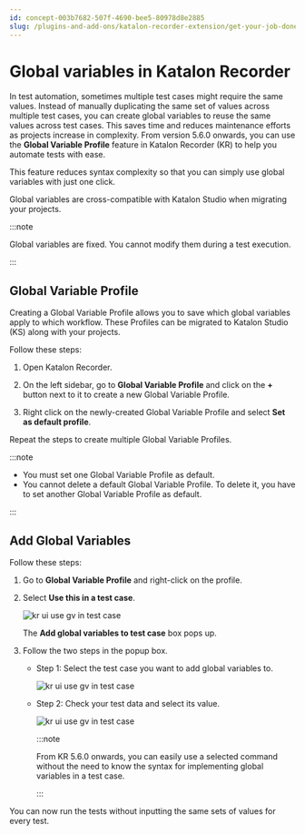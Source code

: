 ```yaml
---
id: concept-003b7682-507f-4690-bee5-80978d8e2885
slug: /plugins-and-add-ons/katalon-recorder-extension/get-your-job-done/automate-scenarios/global-variables-in-katalon-recorder
---
```


# Global variables in Katalon Recorder

In test automation, sometimes multiple test cases might require the same values. Instead of manually duplicating the same set of values across multiple test cases, you can create global variables to reuse the same values across test cases. This saves time and reduces maintenance efforts as projects increase in complexity. From version 5.6.0 onwards, you can use the **Global Variable Profile** feature in Katalon Recorder \(KR\) to help you automate tests with ease.

This feature reduces syntax complexity so that you can simply use global variables with just one click.

Global variables are cross-compatible with Katalon Studio when migrating your projects.


:::note

Global variables are fixed. You cannot modify them during a test execution.

:::

## Global Variable Profile

Creating a Global Variable Profile allows you to save which global variables apply to which workflow. These Profiles can be migrated to Katalon Studio \(KS\) along with your projects.

Follow these steps:

1.  Open Katalon Recorder.
2.  On the left sidebar, go to **Global Variable Profile** and click on the **+** button next to it to create a new Global Variable Profile.

3.  Right click on the newly-created Global Variable Profile and select **Set as default profile**.


Repeat the steps to create multiple Global Variable Profiles.


:::note

-   You must set one Global Variable Profile as default.
-   You cannot delete a default Global Variable Profile. To delete it, you have to set another Global Variable Profile as default.

:::

## Add Global Variables

Follow these steps:

1.  Go to **Global Variable Profile** and right-click on the profile.
2.  Select **Use this in a test case**.

    <img src="https://github.com/katalon-studio/docs-images/raw/master/katalon-recorder/docs/5.6.0-release/use-gv-in-test-case.png" alt="kr ui use gv in test case" />

    The **Add global variables to test case** box pops up.

3.  Follow the two steps in the popup box.

    -   Step 1: Select the test case you want to add global variables to.

        <img src="https://github.com/katalon-studio/docs-images/raw/master/katalon-recorder/docs/5.6.0-release/add-gv-step1.png" alt="kr ui use gv in test case" />

    -   Step 2: Check your test data and select its value.

        <img src="https://github.com/katalon-studio/docs-images/raw/master/katalon-recorder/docs/5.6.0-release/add-gv-step2.png" alt="kr ui use gv in test case" />

        
        :::note

        From KR 5.6.0 onwards, you can easily use a selected command without the need to know the syntax for implementing global variables in a test case.

        :::


You can now run the tests without inputting the same sets of values for every test.